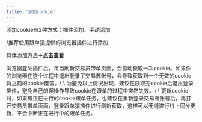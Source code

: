 ```yaml
---
title: "添加cookie"
---
```


添加cookie有2种方式：插件添加、手动添加

/推荐使用跟单猿提供的浏览器插件进行添加

<Icon icon="star" color="#ff0000" />具体添加方法→[**点击查看**](https://xwvmohge80.feishu.cn/docx/OWvbdwKKvo4qpXxRVOAcg40mnub)

<Note>
  浏览器登陆插件后，每当刷新交易员带单页面，会自动获取一次cookie。如果你的浏览器在这个过程中退出登录了交易苏账号，会导致获取到一个无效的cookie将之前的cookie覆盖。\
  \
  为避免以上情况出现，建议在获取完cookie后退出登录插件，避免自己的误操作导致cookie在跟单的过程中突然失效。\
  \
  更新cookie时，如果有正在进行的cookie跟单任务，也建议在重新登录交易所账号后，再打开交易员带单页面，登录跟单猿插件进行刷新获取，这样可以无缝进行线上同步更新，不会中断正在进行中的跟单任务。
</Note>